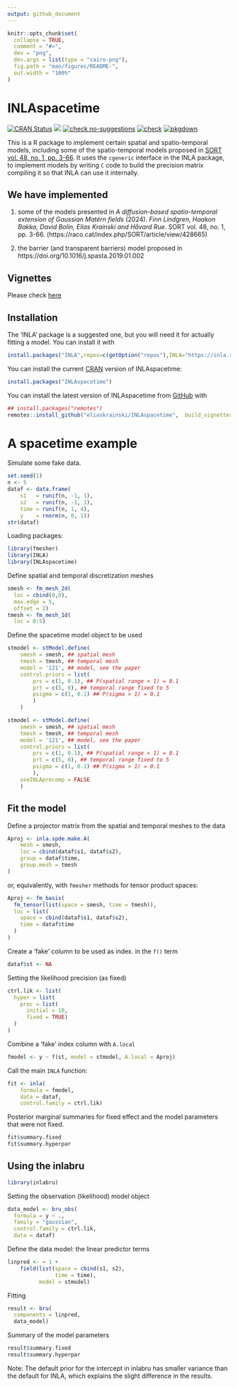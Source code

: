 ```yaml
---
output: github_document
---
```


<!-- README.md is generated from README.Rmd. Please edit that file -->

```r
knitr::opts_chunk$set(
  collapse = TRUE,
  comment = "#>",
  dev = "png",
  dev.args = list(type = "cairo-png"),
  fig.path = "man/figures/README-",
  out.width = "100%"
)
```

# INLAspacetime

<!-- badges: start -->
[![CRAN Status](http://www.r-pkg.org/badges/version-last-release/INLAspacetime)](https://cran.r-project.org/package=INLAspacetime)
[![](https://cranlogs.r-pkg.org/badges/INLAspacetime)](https://cran.r-project.org/package=INLAspacetime)
[![check no-suggestions](https://github.com/eliaskrainski/INLAspacetime/workflows/R-CMD-check-no-suggests/badge.svg)](https://github.com/eliaskrainski/INLAspacetime/actions)
[![check](https://github.com/eliaskrainski/INLAspacetime/workflows/R-CMD-check/badge.svg)](https://github.com/eliaskrainski/INLAspacetime/actions)
[![pkgdown](https://github.com/eliaskrainski/INLAspacetime/workflows/pkgdown/badge.svg)](https://github.com/eliaskrainski/INLAspacetime/actions)
<!-- badges: end -->

This is a R package to implement certain spatial and spatio-temporal models,
including some of the spatio-temporal models proposed in
[SORT vol. 48, no. 1, pp. 3-66](https://raco.cat/index.php/SORT/article/view/428665). 
It uses the `cgeneric` interface in the INLA package, 
to implement models by writing `C`
code to build the precision matrix compiling it so that 
INLA can use it internally.

## We have implemented 

1. some of the models presented in 
*A diffusion-based spatio-temporal extension of Gaussian Matérn fields* (2024).
_Finn Lindgren, Haakon Bakka, David Bolin, Elias Krainski
and Håvard Rue_. 
SORT vol.  48, no. 1, pp. 3-66.
(https://raco.cat/index.php/SORT/article/view/428665)

2. the barrier (and transparent barriers) 
model proposed in 
https://doi.org/10.1016/j.spasta.2019.01.002

## Vignettes

Please check [here](https://eliaskrainski.github.io/INLAspacetime/articles/)

## Installation

The 'INLA' package is a suggested one, but you will need it 
for actually fitting a model. You can install it with
```r
install.packages("INLA",repos=c(getOption("repos"),INLA="https://inla.r-inla-download.org/R/testing"), dep=TRUE) 
```


You can install the current [CRAN](https://CRAN.R-project.org) version of INLAspacetime:
```r
install.packages("INLAspacetime")
```

You can install the latest version of INLAspacetime from [GitHub](https://github.com/eliaskrainski/INLAspacetime) with
```r
## install.packages("remotes")
remotes::install_github("eliaskrainski/INLAspacetime",  build_vignettes=TRUE)
```
<!-- or track the development version builds via [inlabru-org.r-universe.dev](https://inlabru-org.r-universe.dev/ui#builds): -->
<!-- ```{r universe-installation, eval = FALSE} -->
<!-- ## Enable universe(s) by inlabru-org -->
<!-- options(repos = c( -->
<!--   inlabruorg = "https://inlabru-org.r-universe.dev", -->
<!--   INLA = "https://inla.r-inla-download.org/R/testing", -->
<!--   CRAN = "https://cloud.r-project.org" -->
<!-- )) -->

<!-- ## Install it -->
<!-- install.packages("INLAspacetime") -->
<!-- ``` -->

# A spacetime example

Simulate some fake data.

```r
set.seed(1)
n <- 5
dataf <- data.frame(
    s1   = runif(n, -1, 1),
    s2   = runif(n, -1, 1),
    time = runif(n, 1, 4),
    y    = rnorm(n, 0, 1))
str(dataf)
```

Loading packages:
```r
library(fmesher)
library(INLA)
library(INLAspacetime)
```

Define spatial and temporal discretization meshes
```r
smesh <- fm_mesh_2d(
  loc = cbind(0,0), 
  max.edge = 5, 
  offset = 2)
tmesh <- fm_mesh_1d(
  loc = 0:5)
```

Define the spacetime model object to be used
```r
stmodel <- stModel.define(
    smesh = smesh, ## spatial mesh
    tmesh = tmesh, ## temporal mesh
    model = '121', ## model, see the paper
    control.priors = list(
        prs = c(1, 0.1), ## P(spatial range < 1) = 0.1
        prt = c(5, 0), ## temporal range fixed to 5
        psigma = c(1, 0.1) ## P(sigma > 1) = 0.1
        )
    )
```

```r
stmodel <- stModel.define(
    smesh = smesh, ## spatial mesh
    tmesh = tmesh, ## temporal mesh
    model = '121', ## model, see the paper
    control.priors = list(
        prs = c(1, 0.1), ## P(spatial range < 1) = 0.1
        prt = c(5, 0), ## temporal range fixed to 5
        psigma = c(1, 0.1) ## P(sigma > 1) = 0.1
        ),
    useINLAprecomp = FALSE
    )
```

## Fit the model

Define a projector matrix from the spatial 
and temporal meshes to the data

```r
Aproj <- inla.spde.make.A(
    mesh = smesh,
    loc = cbind(dataf$s1, dataf$s2),
    group = dataf$time,
    group.mesh = tmesh
)
```
or, equivalently, with `fmesher` methods for tensor product spaces:
```r
Aproj <- fm_basis(
  fm_tensor(list(space = smesh, time = tmesh)),
  loc = list(
    space = cbind(dataf$s1, dataf$s2),
    time = dataf$time
  )
)
```

Create a 'fake' column to be used as index. 
in the `f()` term
```r
dataf$st <- NA
```


Setting the likelihood precision (as fixed)
```r
ctrl.lik <- list(
  hyper = list(
    prec = list(
      initial = 10, 
      fixed = TRUE)    
  )
)
```

Combine a 'fake' index column with `A.local`
```r
fmodel <- y ~ f(st, model = stmodel, A.local = Aproj)
```

Call the main `INLA` function:
```r
fit <- inla(
    formula = fmodel,
    data = dataf,
    control.family = ctrl.lik)
```

Posterior marginal summaries for fixed effect and 
the model parameters that were not fixed.
```r
fit$summary.fixed
fit$summary.hyperpar
```

## Using the **inlabru**

```r
library(inlabru)
```

Setting the observation (likelihood) model object
```r
data_model <- bru_obs(
  formula = y ~ ., 
  family = "gaussian",
  control.family = ctrl.lik, 
  data = dataf)
```

Define the data model: the linear predictor terms
```r
linpred <- ~ 1 +
    field(list(space = cbind(s1, s2), 
               time = time),
          model = stmodel)
```

Fitting
```r
result <- bru(
  components = linpred,
  data_model)
```

Summary of the model parameters
```r
result$summary.fixed
result$summary.hyperpar
```
Note: The default prior for the intercept in inlabru has smaller variance than
the default for INLA, which explains the slight difference in the results.
